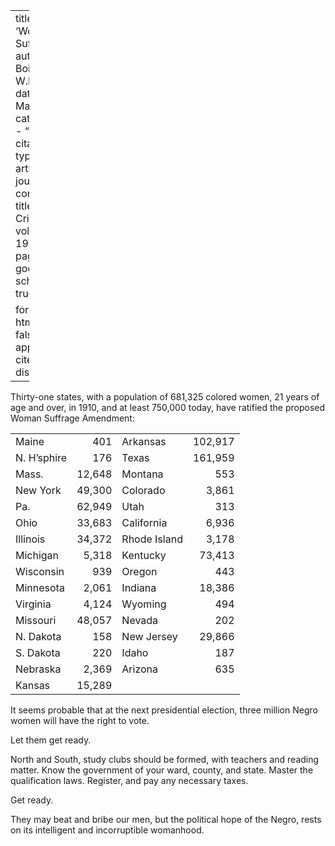 
---
title: 'Woman Suffrage'
author: Du Bois, W.E.B.
date: Mar. 1920
categories: 
  - ""
citation: 
  type: article-journal
  container-title: The Crisis
  volume: 19
  issue: 5
  page: 234
google-scholar: true

format:
  html:
    toc: false
    appendix-cite-as: display
---


Thirty-one states, with a population of 681,325 colored women, 21 years of age and over, in 1910, and at least 750,000 today, have ratified the proposed Woman Suffrage Amendment:

|               |       |               |         |
| ------------- | ----: | ------------- | ------: |
| Maine         | 401   | Arkansas      | 102,917 |
| N. H'sphire  | 176   | Texas        | 161,959 |
| Mass.        | 12,648 | Montana      | 553     |
| New York     | 49,300 | Colorado     | 3,861   |
| Pa.          | 62,949 | Utah         | 313     |
| Ohio         | 33,683 | California   | 6,936   |
| Illinois     | 34,372 | Rhode Island | 3,178   |
| Michigan     | 5,318  | Kentucky     | 73,413  |
| Wisconsin    | 939    | Oregon       | 443     |
| Minnesota    | 2,061  | Indiana      | 18,386  |
| Virginia     | 4,124  | Wyoming      | 494     |
| Missouri     | 48,057 | Nevada       | 202     |
| N. Dakota    | 158    | New Jersey   | 29,866  |
| S. Dakota    | 220    | Idaho        | 187     |
| Nebraska     | 2,369  | Arizona      | 635     |
| Kansas       | 15,289 |              |         |

It seems probable that at the next presidential election, three million Negro women will have the right to vote.

Let them get ready.

North and South, study clubs should be formed, with teachers and reading matter. Know the government of your ward, county, and state. Master the qualification laws. Register, and pay any necessary taxes.

Get ready.

They may beat and bribe our men, but the political hope of the Negro, rests on its intelligent and incorruptible womanhood.

 